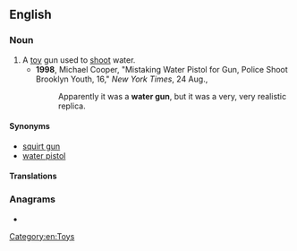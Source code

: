 ==English==

===Noun===
{{en-noun}}

# A [[toy]] gun used to [[shoot]] water.
#* '''1998''', Michael Cooper, "Mistaking Water Pistol for Gun, Police Shoot Brooklyn Youth, 16," ''New York Times'', 24 Aug.,
#*: Apparently it was a '''water gun''', but it was a very, very realistic replica.

====Synonyms====
* [[squirt gun]]
* [[water pistol]]

====Translations====
{{trans-see|toy gun used to shoot water|squirt gun}}

===Anagrams===
* {{anagrams|en|a=aegnrtuw|Wu-Tanger}}

[[Category:en:Toys]]